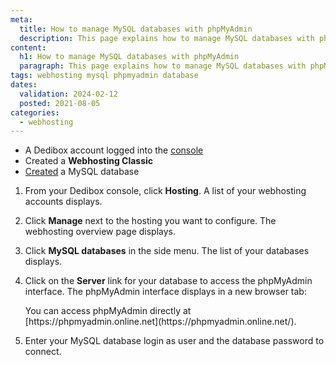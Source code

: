 ```yaml
---
meta:
  title: How to manage MySQL databases with phpMyAdmin
  description: This page explains how to manage MySQL databases with phpMyAdmin
content:
  h1: How to manage MySQL databases with phpMyAdmin
  paragraph: This page explains how to manage MySQL databases with phpMyAdmin
tags: webhosting mysql phpmyadmin database
dates:
  validation: 2024-02-12
  posted: 2021-08-05
categories:
  - webhosting
---
```


<Macro id="webhosting-online" />

<Macro id="requirements" />

- A Dedibox account logged into the [console](https://console.online.net/)
- Created a **Webhosting Classic**
- [Created](/dedibox-console/classic-hosting/how-to/create-mysql-database/) a MySQL database

1. From your Dedibox console, click **Hosting**. A list of your webhosting accounts displays.
2. Click **Manage** next to the hosting you want to configure. The webhosting overview page displays.
3. Click **MySQL databases** in the side menu. The list of your databases displays.
4. Click on the **Server** link for your database to access the phpMyAdmin interface. The phpMyAdmin interface displays in a new browser tab:

    <Message type="note">
      You can access phpMyAdmin directly at [https://phpmyadmin.online.net](https://phpmyadmin.online.net/).
    </Message>
5. Enter your MySQL database login as user and the database password to connect.


